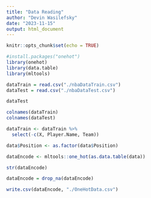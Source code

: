 ```yaml
---
title: "Data Reading"
author: "Devin Wasilefsky"
date: "2023-11-15"
output: html_document
---
```


```r
knitr::opts_chunk$set(echo = TRUE)
```

```r
#install.packages("onehot")
library(onehot)
library(data.table)
library(mltools)
```

```r
dataTrain = read.csv("./nbaDataTrain.csv")
dataTest = read.csv("./nbaDataTest.csv")
```

```r
dataTest
```

```r
colnames(dataTrain)
colnames(dataTest)
```


```r
dataTrain <- dataTrain %>%
  select(-c(X, Player.Name, Team))
```

```r
data$Position <- as.factor(data$Position)
```

```r
dataEncode <- mltools::one_hot(as.data.table(data))
```

```r
str(dataEncode)
```

```r
dataEncode = drop_na(dataEncode)
```


```r
write.csv(dataEncode, "./OneHotData.csv")
```








